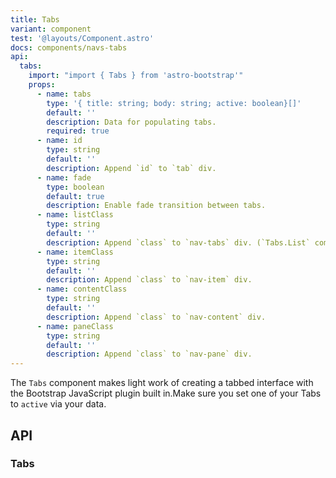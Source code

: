 ```yaml
---
title: Tabs
variant: component
test: '@layouts/Component.astro'
docs: components/navs-tabs
api:
  tabs:
    import: "import { Tabs } from 'astro-bootstrap'"
    props:
      - name: tabs
        type: '{ title: string; body: string; active: boolean}[]'
        default: ''
        description: Data for populating tabs.
        required: true
      - name: id
        type: string
        default: ''
        description: Append `id` to `tab` div.
      - name: fade
        type: boolean
        default: true
        description: Enable fade transition between tabs.
      - name: listClass
        type: string
        default: ''
        description: Append `class` to `nav-tabs` div. (`Tabs.List` component)
      - name: itemClass
        type: string
        default: ''
        description: Append `class` to `nav-item` div.
      - name: contentClass
        type: string
        default: ''
        description: Append `class` to `nav-content` div.
      - name: paneClass
        type: string
        default: ''
        description: Append `class` to `nav-pane` div.
---
```



The `Tabs` component makes light work of creating a tabbed interface with the Bootstrap JavaScript plugin built in.Make sure you set one of your Tabs to `active` via your data.

<Example component="Tabs" variant="Basic" />


## API

### Tabs

<Api component={frontmatter.api.tabs} />

